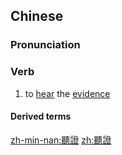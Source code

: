 {{also|听证}}
==Chinese==
{{zh-forms|s=听证}}

===Pronunciation===
{{zh-pron
|m=tīngzhèng
|c=ting1 zing3
|mn=qz,xm,zz:teng-chèng
|cat=v
}}

===Verb===
{{zh-verb}}

# to [[hear]] the [[evidence]]

====Derived terms====
{{zh-der|聽證會}}

[[zh-min-nan:聽證]]
[[zh:聽證]]